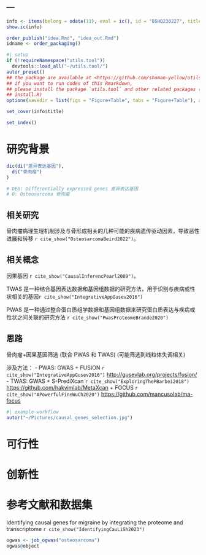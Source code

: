 ---
---

```r
info <- items(belong = odate(11), eval = ic(), id = "BSHQ230227", title = "")
show.ic(info)

order_publish("idea.Rmd", "idea_out.Rmd")
idname <- order_packaging()
```

```r
#| setup
if (!requireNamespace("utils.tool"))
  devtools::load_all("~/utils.tool/")
autor_preset()
## the package are available at <https://github.com/shaman-yellow/utils.tool>
## if you want to run codes of this Rmarkdown,
## please install the package `utils.tool` and other related packages (run
## install.R)
options(savedir = list(figs = "Figure+Table", tabs = "Figure+Table"), autor_asis = F)
```

```r
set_cover(info$title)
```

```r
set_index()
```

# 研究背景 {#abstract}

```r
dic(di("差异表达基因"),
  di("骨肉瘤")
)

# DEG: Differentially expressed genes 差异表达基因
# O: Osteosarcoma 骨肉瘤
```

## 相关研究

骨肉瘤病理生理机制涉及与骨形成相关的几种可能的疾病遗传驱动因素，导致恶性进展和转移 `r cite_show("OsteosarcomaBeird2022")`。

## 相关概念

因果基因 `r cite_show("CausalInferencPearl2009")`。

TWAS 是一种结合基因表达数据和基因组数据的研究方法，用于识别与疾病或性状相关的基因`r cite_show("IntegrativeAppGusev2016")`

PWAS 是一种通过整合蛋白质组学数据和基因组数据来研究蛋白质表达与疾病或性状之间关联的研究方法 `r cite_show("PwasProteomeBrande2020")`

## 思路 {#introduction}

骨肉瘤+因果基因筛选 (联合 PWAS 和 TWAS)  (可能筛选到线粒体失调相关)

涉及方法：
- PWAS: GWAS + FUSION `r cite_show("IntegrativeAppGusev2016")` <http://gusevlab.org/projects/fusion/>
- TWAS: GWAS + S-PrediXcan `r cite_show("ExploringThePBarbei2018")` <https://github.com/hakyimlab/MetaXcan>
  + FOCUS `r cite_show("APowerfulFineWuCh2020")` <https://github.com/mancusolab/ma-focus>

```r
#| example-workflow
autor("~/Pictures/causal_genes_selection.jpg")
```

# 可行性 {#methods}

# 创新性 {#results}

# 参考文献和数据集 {#workflow}

Identifying causal genes for migraine by integrating the proteome and transcriptome 
`r cite_show("IdentifyingCauLiSh2023")`

```r
ogwas <- job_ogwas("osteosarcoma")
ogwas@object
```
